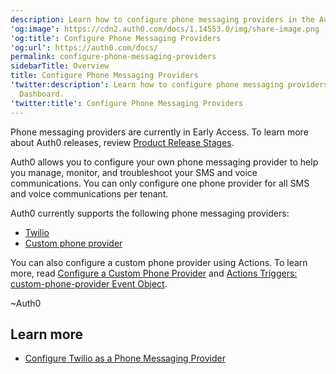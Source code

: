 ```yaml
---
description: Learn how to configure phone messaging providers in the Auth0 Dashboard.
'og:image': https://cdn2.auth0.com/docs/1.14553.0/img/share-image.png
'og:title': Configure Phone Messaging Providers
'og:url': https://auth0.com/docs/
permalink: configure-phone-messaging-providers
sidebarTitle: Overview
title: Configure Phone Messaging Providers
'twitter:description': Learn how to configure phone messaging providers in the Auth0
  Dashboard.
'twitter:title': Configure Phone Messaging Providers
---
```

<Callout icon="file-lines" color="#0EA5E9" iconType="regular">

Phone messaging providers are currently in Early Access. To learn more about Auth0 releases, review [Product Release Stages](/docs/troubleshoot/product-lifecycle/product-release-stages).

</Callout>

Auth0 allows you to configure your own phone messaging provider to help you manage, monitor, and troubleshoot your SMS and voice communications. You can only configure one phone provider for all SMS and voice communications per tenant.

Auth0 currently supports the following phone messaging providers:

* [Twilio](/docs/customize/phone-messages/configure-phone-messaging-providers/configure-twilio-as-a-phone-messaging-provider)
* [Custom phone provider](/docs/customize/phone-messages/configure-phone-messaging-providers/configure-a-custom-phone-provider)

You can also configure a custom phone provider using Actions. To learn more, read [Configure a Custom Phone Provider](/docs/customize/phone-messages/configure-phone-messaging-providers/configure-a-custom-phone-provider) and [Actions Triggers: custom-phone-provider Event Object](/docs/customize/phone-messages/configure-phone-messaging-providers/configure-a-custom-phone-provider/actions-triggers-custom-phone-provider-event-object).

~Auth0

## Learn more

* [Configure Twilio as a Phone Messaging Provider](/docs/customize/phone-messages/configure-phone-messaging-providers/configure-twilio-as-a-phone-messaging-provider)